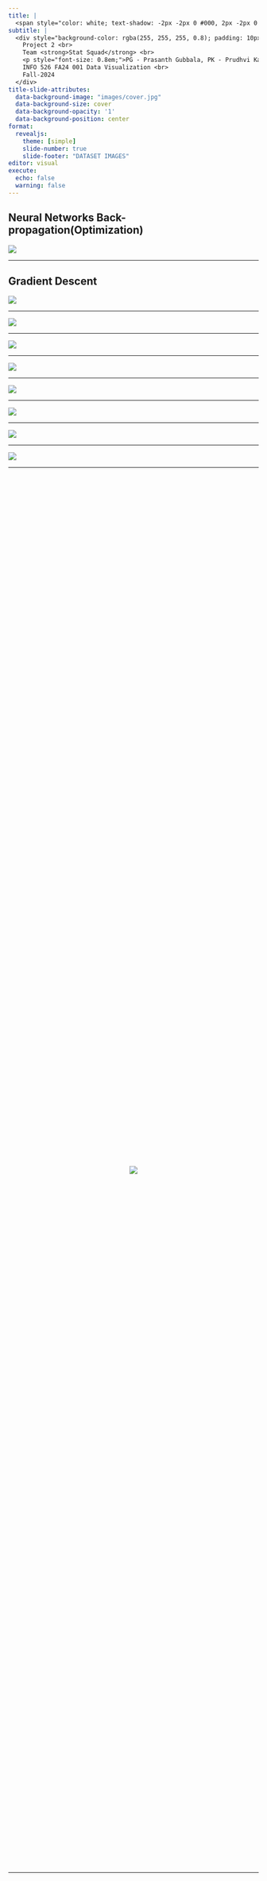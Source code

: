 ```yaml
---
title: |
  <span style="color: white; text-shadow: -2px -2px 0 #000, 2px -2px 0 #000, -2px 2px 0 #000, 2px 2px 0 #000;">Deep Learning Optimizer Dynamics</span>
subtitle: |
  <div style="background-color: rgba(255, 255, 255, 0.8); padding: 10px; border-radius: 5px; display: inline-block; font-size: 0.9em;">
    Project 2 <br>
    Team <strong>Stat Squad</strong> <br>
    <p style="font-size: 0.8em;">PG - Prasanth Gubbala, PK - Prudhvi Kandregula, XD - Xenia De Gracia, RK - Rishab RK </p> <br>
    INFO 526 FA24 001 Data Visualization <br>
    Fall-2024
  </div>
title-slide-attributes:
  data-background-image: "images/cover.jpg"
  data-background-size: cover
  data-background-opacity: '1'
  data-background-position: center
format: 
  revealjs:
    theme: [simple]
    slide-number: true
    slide-footer: "DATASET IMAGES"
editor: visual
execute:
  echo: false
  warning: false
---
```


## Neural Networks Back-propagation(Optimization)

![](presentation_files/backpropagation.gif)

------------------------------------------------------------------------

## Gradient Descent

![](presentation_files/gd.gif)

------------------------------------------------------------------------

<!-- Visualization of Gradient Descent -->

![](presentation_files/gradient_descent_arrows.gif)

------------------------------------------------------------------------

<!-- Visualization of Stochastic Gradient Descent -->

![](presentation_files/stochastic_gradient_descent_arrows.gif)

------------------------------------------------------------------------

<!-- Visualization of Momentum -->

![](presentation_files/momentum_optimizer_arrows.gif)

------------------------------------------------------------------------

<!-- Visualization of AdaGrade -->

![](presentation_files/adagrad_optimizer_arrows.gif)

------------------------------------------------------------------------

<!-- Visualization of RMSProp -->

![](presentation_files/rmsprop_optimizer_arrows.gif)

------------------------------------------------------------------------

<!-- Visualization of Adam -->

![](presentation_files/adam_optimizer_arrows.gif)

------------------------------------------------------------------------

<!-- Visualizing the different optimizers behavior -->

![](presentation_files/optimization_3d_fixed.gif)

------------------------------------------------------------------------

::: {style="display: flex; justify-content: center; align-items: center; height: 70vh; margin: 0;"}
![](presentation_files/uofa.png)
:::

------------------------------------------------------------------------

<!-- Thank You Slide -->

<div style="display: flex; justify-content: center; align-items: center; height: 70vh; text-align: center; font-size: 70px;">
  <p>Thank You!</p>
</div>
  
